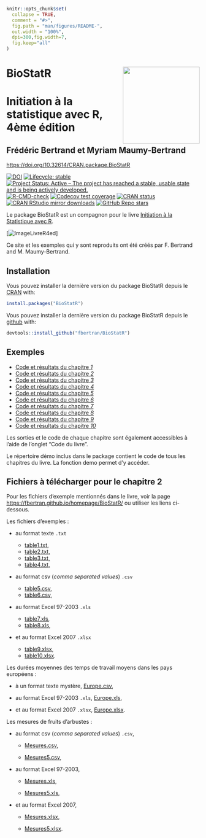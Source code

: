 <!-- README.md is generated from README.Rmd. Please edit that file -->

```r
knitr::opts_chunk$set(
  collapse = TRUE,
  comment = "#>",
  fig.path = "man/figures/README-",
  out.width = "100%",
  dpi=300,fig.width=7,
  fig.keep="all"
)
```
# BioStatR <img src="man/figures/logo.png" align="right" width="200"/>

# Initiation à la statistique avec R, 4ème édition
## Frédéric Bertrand et Myriam Maumy-Bertrand

<https://doi.org/10.32614/CRAN.package.BioStatR>

<!-- badges: start -->
[![DOI](https://img.shields.io/badge/doi-10.32614/CRAN.package.BioStatR-blue.svg)](https://doi.org/10.32614/CRAN.package.BioStatR)
[![Lifecycle: stable](https://img.shields.io/badge/lifecycle-stable-green.svg)](https://lifecycle.r-lib.org/articles/stages.html)
[![Project Status: Active – The project has reached a stable, usable state and is being actively developed.](https://www.repostatus.org/badges/latest/active.svg)](https://www.repostatus.org/#active)
[![R-CMD-check](https://github.com/fbertran/BioStatR/workflows/R-CMD-check/badge.svg)](https://github.com/fbertran/BioStatR/actions)
[![Codecov test coverage](https://codecov.io/gh/fbertran/BioStatR/branch/master/graph/badge.svg)](https://codecov.io/gh/fbertran/BioStatR?branch=master)
[![CRAN status](https://www.r-pkg.org/badges/version/BioStatR)](https://cran.r-project.org/package=BioStatR)
[![CRAN RStudio mirror downloads](https://cranlogs.r-pkg.org/badges/BioStatR)](https://cran.r-project.org/package=BioStatR)
[![GitHub Repo stars](https://img.shields.io/github/stars/fbertran/BioStatR?style=social)](https://github.com/fbertran/BioStatR/)
<!-- badges: end -->


Le package BioStatR est un compagnon pour le livre [Initiation à la Statistique avec R](https://www.dunod.com/sciences-techniques/initiation-statistique-avec-r-cours-exemples-exercices-et-problemes-corriges-1).

[![ImageLivreR4ed](https://www.dunod.com/sites/default/files/styles/principal_desktop/public/thumbnails/image/9782100847945-001-X.jpeg)]

Ce site et les exemples qui y sont reproduits ont été créés par F. Bertrand and M. Maumy-Bertrand.

## Installation

Vous pouvez installer la dernière version du package BioStatR depuis le [CRAN](https://CRAN.R-project.org) with:

```r
install.packages("BioStatR")
```

Vous pouvez installer la dernière version du package BioStatR depuis le [github](https://github.com) with:

```r
devtools::install_github("fbertran/BioStatR")
```

## Exemples

* [Code et résultats du chapitre *1*](https://fbertran.github.io/BioStatR/articles/Chapitre1.html)
* [Code et résultats du chapitre *2*](https://fbertran.github.io/BioStatR/articles/Chapitre2.html)
* [Code et résultats du chapitre *3*](https://fbertran.github.io/BioStatR/articles/Chapitre3.html)
* [Code et résultats du chapitre *4*](https://fbertran.github.io/BioStatR/articles/Chapitre4.html)
* [Code et résultats du chapitre *5*](https://fbertran.github.io/BioStatR/articles/Chapitre5.html)
* [Code et résultats du chapitre *6*](https://fbertran.github.io/BioStatR/articles/Chapitre6.html)
* [Code et résultats du chapitre *7*](https://fbertran.github.io/BioStatR/articles/Chapitre7.html)
* [Code et résultats du chapitre *8*](https://fbertran.github.io/BioStatR/articles/Chapitre8.html)
* [Code et résultats du chapitre *9*](https://fbertran.github.io/BioStatR/articles/Chapitre9.html)
* [Code et résultats du chapitre *10*](https://fbertran.github.io/BioStatR/articles/Chapitre10.html)


Les sorties et le code de chaque chapitre sont également accessibles à l'aide de l'onglet "Code du livre".


Le répertoire démo inclus dans le package contient le code de tous les chapitres du livre. La fonction demo permet d'y accéder.


## Fichiers à télécharger pour le chapitre 2

Pour les fichiers d'exemple mentionnés dans le livre, voir la page [https://fbertran.github.io/homepage/BioStatR/](https://fbertran.github.io/homepage/BioStatR/index.html) ou utiliser les liens ci-dessous.

Les fichiers d'exemples :

* au format texte `.txt`

    * [table1.txt](https://fbertran.github.io/homepage/BioStatR/table1.txt),
    * [table2.txt](https://fbertran.github.io/homepage/BioStatR/table2.txt),
    * [table3.txt](https://fbertran.github.io/homepage/BioStatR/table3.txt),
    * [table4.txt](https://fbertran.github.io/homepage/BioStatR/table4.txt),

* au format csv (*comma separated values*) `.csv`  

    * [table5.csv](https://fbertran.github.io/homepage/BioStatR/table5.csv),
    * [table6.csv](https://fbertran.github.io/homepage/BioStatR/table6.csv),

* au format Excel 97-2003 `.xls`

    * [table7.xls](https://fbertran.github.io/homepage/BioStatR/table7.xls),
    * [table8.xls](https://fbertran.github.io/homepage/BioStatR/table8.xls),

* et au format Excel 2007 `.xlsx`

    * [table9.xlsx](https://fbertran.github.io/homepage/BioStatR/table9.xlsx),
    * [table10.xlsx](https://fbertran.github.io/homepage/BioStatR/table10.xlsx).

Les durées moyennes des temps de travail moyens dans les pays européens :

* à un format texte mystère, [Europe.csv](https://fbertran.github.io/homepage/BioStatR/Europe.csv),

* au format Excel 97-2003 `.xls`, [Europe.xls](https://fbertran.github.io/homepage/BioStatR/Europe.xls),

* et au format Excel 2007 `.xlsx`, [Europe.xlsx](https://fbertran.github.io/homepage/BioStatR/Europe.xlsx).

Les mesures de fruits d'arbustes :

* au format csv (*comma separated values*) `.csv`,

    * [Mesures.csv](https://fbertran.github.io/homepage/BioStatR/Mesures.csv),
    
    * [Mesures5.csv](https://fbertran.github.io/homepage/BioStatR/Mesures5.csv),

* au format Excel 97-2003,

    * [Mesures.xls](https://fbertran.github.io/homepage/BioStatR/Mesures.xls),

    * [Mesures5.xls](https://fbertran.github.io/homepage/BioStatR/Mesures5.xls),

* et au format Excel 2007,

    * [Mesures.xlsx](https://fbertran.github.io/homepage/BioStatR/Mesures.xlsx),
    
    * [Mesures5.xlsx](https://fbertran.github.io/homepage/BioStatR/Mesures5.xlsx).


